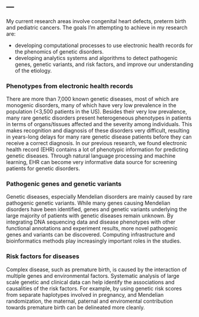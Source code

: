 ---
---

<link rel="stylesheet" href="styles.css" type="text/css">

My current research areas involve congenital heart defects, preterm birth and pediatric cancers. The goals I’m attempting to achieve in my research are: 

+ developing computational processes to use electronic health records for the phenomics of genetic disorders.
+ developing analytics systems and algorithms to detect pathogenic genes, genetic variants, and risk factors, and improve our understanding of the etiology.

### Phenotypes from electronic health records
There are more than 7,000 known genetic diseases, most of which are monogenic disorders, many of which have very low prevalence in the population (<3,500 patients in the US). Besides their very low prevalence, many rare genetic disorders present heterogeneous phenotypes in patients in terms of organs/tissues affected and the severity among individuals. This makes recognition and diagnosis of these disorders very difficult, resulting in years-long delays for many rare genetic disease patients before they can receive a correct diagnosis. In our previous research, we found electronic health record (EHR) contains a lot of phenotypic information for predicting genetic diseases. Through natural language processing and machine learning, EHR can become very informative data source for screening patients for genetic disorders.

### Pathogenic genes and genetic variants
Genetic diseases, especially Mendelian disorders are mainly caused by rare pathogenic genetic variants. While many genes causing Mendelian disorders have been identified, genes and genetic variants underlying the large majority of patients with genetic diseases remain unknown. By integrating DNA sequencing data and disease phenotypes with other functional annotations and experiment results, more novel pathogenic genes and variants can be discovered. Computing infrastructure and bioinformatics methods play increasingly important roles in the studies.

### Risk factors for diseases
Complex disease, such as premature birth, is caused by the interaction of multiple genes and environmental factors. Systematic analysis of large scale genetic and clinical data can help identify the associations and causalities of the risk factors. For example, by using genetic risk scores from separate haplotypes involved in pregnancy, and Mendelian randomization, the maternal, paternal and enviromental contribution towards premature birth can be delineated more cleanly.



